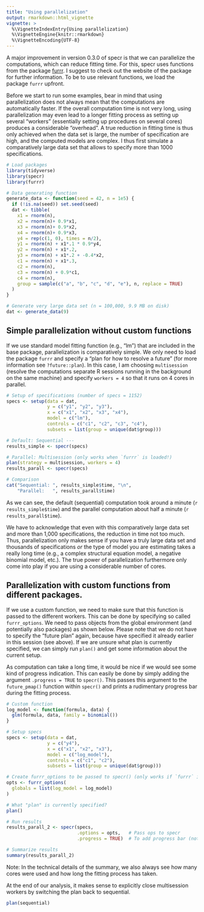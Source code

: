 ```yaml
---
title: "Using parallelization"
output: rmarkdown::html_vignette
vignette: >
  %\VignetteIndexEntry{Using parallelization}
  %\VignetteEngine{knitr::rmarkdown}
  %\VignetteEncoding{UTF-8}
---
```


A major improvement in version 0.3.0 of specr is that we can parallelize the computations, which can reduce fitting time. For this, specr uses functions from the package [furrr](https://furrr.futureverse.org/). I suggest to check out the website of the package for further information. To be to use relevant functions, we load the package `furrr` upfront. 

Before we start to run some examples, bear in mind that using parallelization does not always mean that the computations are automatically faster. If the overall computation time is not very long, using parallelization may even lead to a longer fitting process as setting up several "workers" (essentially setting up procedures on several cores) produces a considerable "overhead". A true reduction in fitting time is thus only achieved when the data set is large, the number of specification are high, and the computed models are complex. I thus first simulate a comparatively large data set that allows to specify more than 1000 specifications. 

```r
# Load packages
library(tidyverse)
library(specr)
library(furrr)

# Data generating function
generate_data <- function(seed = 42, n = 1e5) {
  if (!is.na(seed)) set.seed(seed)
  dat <- tibble(
    x1 = rnorm(n),
    x2 = rnorm(n)+ 0.9*x1,
    x3 = rnorm(n)+ 0.9*x2,
    x4 = rnorm(n)+ 0.9*x3,
    y4 = rep(c(1, 0), times = n/2),
    y1 = rnorm(n) + x1*.1 * 0.9*y4,
    y2 = rnorm(n) + x1*.2,
    y3 = rnorm(n) + x1*.2 + -0.4*x2, 
    c1 = rnorm(n) + x1*.3,
    c2 = rnorm(n),
    c3 = rnorm(n) + 0.9*c1,
    c4 = rnorm(n),
    group = sample(c("a", "b", "c", "d", "e"), n, replace = TRUE)
  )
}

# Generate very large data set (n = 100,000, 9.9 MB on disk)
dat <- generate_data(9)
```

## Simple parallelization without custom functions

If we use standard model fitting function (e.g., "lm") that are included in the base package, parallelization is comparatively simple. We only need to load the package `furrr` and specify a "plan for how to resolve a future" (for more information see `?future::plan`). In this case, I am choosing `multisession` (resolve the computations separate R sessions running in the background on the same machine) and specify `workers = 4` so that it runs on 4 cores in parallel. 

```r
# Setup of specifications (number of specs = 1152)
specs <- setup(data = dat,            
               y = c("y1", "y2", "y3"),                    
               x = c("x1", "x2", "x3", "x4"),               
               model = c("lm"), 
               controls = c("c1", "c2", "c3", "c4"),
               subsets = list(group = unique(dat$group)))   

# Default: Sequential ---
results_simple <- specr(specs)

# Parallel: Multisession (only works when `furrr` is loaded!)
plan(strategy = multisession, workers = 4)
results_parall <- specr(specs)

# Comparison
cat("Sequential: ", results_simple$time, "\n",
    "Parallel:   ", results_parall$time)
```

As we can see, the default (sequential) computation took around a minute (`r results_simple$time`) and the parallel computation about half a minute (`r results_parall$time`).

We have to acknowledge that even with this comparatively large data set and more than 1,000 specifications, the reduction in time not too much. Thus, parallelization only makes sense if you have a truly large data set and thousands of specifications *or* the type of model you are estimating takes a really long time (e.g., a complex structural equation model, a negative binomial model, etc.). The true power of parallelization furthermore only come into play if you are using a considerable number of cores. 


## Parallelization with custom functions from different packages. 

If we use a custom function, we need to make sure that this function is passed to the different workers. This can be done by specifying so called `furrr_options`. We need to pass objects from the global environment (and potentially also packages) as shown below. Please note that we do not have to specify the "future plan" again, because have specified it already earlier in this session (see above). If we are unsure what plan is currently specified, we can simply run `plan()` and get some information about the current setup. 

As computation can take a long time, it would be nice if we would see some kind of progress indication. This can easily be done by simply adding the argument `.progress = TRUE` to `specr()`. This passes this argument to the `future_pmap()` function within `specr()` and prints a rudimentary progress bar during the fitting process. 

```r
# Custom function
log_model <- function(formula, data) {
  glm(formula, data, family = binomial())
}

# Setup specs
specs <- setup(data = dat,            
               y = c("y4"),                    
               x = c("x1", "x2", "x3"),               
               model = c("log_model"), 
               controls = c("c1", "c2"),
               subsets = list(group = unique(dat$group)))   

# Create furrr_options to be passed to specr() (only works if `furrr` is loaded)
opts <- furrr_options(
  globals = list(log_model = log_model)
)

# What "plan" is currently specified?
plan()

# Run results
results_parall_2 <- specr(specs, 
                          .options = opts,   # Pass ops to specr
                          .progress = TRUE)  # To add progress bar (not shown in output)

# Summarize results
summary(results_parall_2)
```

Note: In the technical details of the summary, we also always see how many cores were used and how long the fitting process has taken. 

At the end of our analysis, it makes sense to explicitly close multisession workers by switching the plan back to sequential. 

```r
plan(sequential)
```



